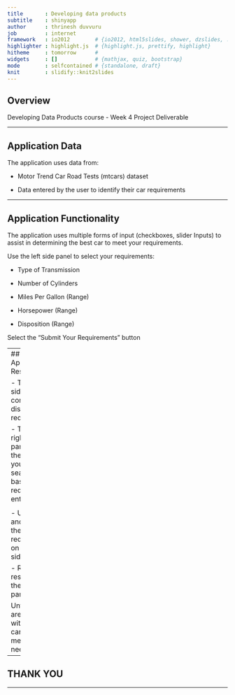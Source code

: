 ---
title       : Developing data products
subtitle    : shinyapp
author      : thrinesh duvvuru
job         : internet
framework   : io2012        # {io2012, html5slides, shower, dzslides, ...}
highlighter : highlight.js  # {highlight.js, prettify, highlight}
hitheme     : tomorrow      # 
widgets     : []            # {mathjax, quiz, bootstrap}
mode        : selfcontained # {standalone, draft}
knit        : slidify::knit2slides
---
## Overview
<div class="black">
Developing Data Products course - Week 4 Project Deliverable 
</div>

---

## Application Data
The application uses data from:

<div class="blue2">

- Motor Trend Car Road Tests (mtcars) dataset

- Data entered by the user to identify their car requirements
</div>

---

## Application Functionality

The application uses multiple forms of input (checkboxes, slider Inputs) to assist in determining the best car to meet your requirements.

<div class="blue2">
Use the left side panel to select your requirements:

- Type of Transmission

- Number of Cylinders

- Miles Per Gallon (Range)

- Horsepower (Range)

- Disposition (Range)
</div>

<div class="black">
Select the "Submit Your Requirements" button
</div>

---
## Application Results
<div class="blue2">
After the "Submit Your Requirements" button has been selected

- The left side panel continues to display your requirements

- The main right side panel display the results of your car search based upon requirements entered
</div>

<div class="black">
The user can continue to 

- Update and submit the requirements on the left side panel

- Review the results on the main panel 

Until they are satisfied with the car(s) that meet their needs 
</div>

---

## THANK YOU

---


